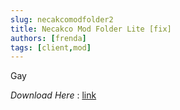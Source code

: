 ```yaml
---
slug: necakcomodfolder2
title: Necakco Mod Folder Lite [fix]
authors: [frenda]
tags: [client,mod]
---
```


Gay 

*Download Here* : [link](https://firebasestorage.googleapis.com/v0/b/frendacute.appspot.com/o/necakcofix.7z?alt=media&token=3742f6c0-79f4-4749-9c4d-83a7e6b0577a)